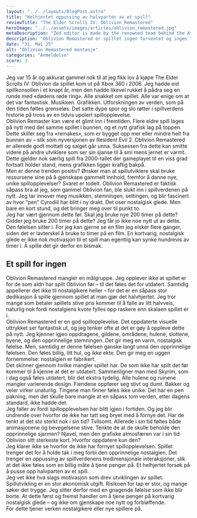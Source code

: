 ```yaml
---
layout: "../../layouts/BlogPost.astro"
title: "Helhjertet oppussing av halvparten av et spill"
reviewTitle: "The Elder Scrolls IV: Oblivion Remastered"
heroImage: "../../assets/images/articles/oblivion_remastered.jpg"
metaDescription: "Zed editor is made by the renowned team behind the Atom text editor, and stands to be a serious contender to VS Code."
description: "Oblivion Remastered er spillet ingen forventet og ingen trenger, men gir likevel en kortvarig, nostalgisk glede for noen."
date: "31. Mai 25"
alt: "Oblivion Remastered montasje"
categories: "Anmeldelse"
score: 3
---
```



<ArticleImage
	src={OblivionRemastered}
	alt="Montasjebilde av The Elder Scrolls IV: Oblivion Remastered"
/>

Jeg var 15 år og akkurat gammel nok til at jeg fikk lov å kjøpe The Elder Scrolls IV: Oblivion da spillet kom ut på Xbox 360 i 2006. Jeg hadde eid spillkonsollen i et knapt år, men den hadde likevel rukket å pådra seg en runde med «dødens røde ring». Alle snakket om spillet. Alle var enige om at det var fantastisk. Musikken. Grafikken. Utforskningen av verden, som på den tiden føltes grenseløs. Det satte dype spor og slo røtter i spillverdens historie på tross av en tidvis upolert spillopplevelse.
<br/>
Oblivion Remaster kan være et glimt inn i fremtiden. Flere eldre spill lages på nytt med det samme spillet i bunnen, og et nytt grafisk lag på toppen. Dette skiller seg fra «remakes», som er bygget opp mer eller mindre helt fra bunnen av – slik som nyversjonen av Resident Evil 2. Oblivion Remastered er allerede godt mottatt og salget går unna. Suksessen fra dette kan smitte videre på andre utviklere som ser sin sjanse til å smi mens jernet er varmt. Dette gjelder nok særlig spill fra 2000-tallet der gameplayet til en viss grad fortsatt holder stand, mens grafikken ligger kraftig bakpå.
<br/>
Men er denne trenden positiv? Ønsker man at spillutviklere skal bruke ressursene sine på å gjenskape gammelt innhold, fremfor å danne nye, unike spillopplevelser? Svaret er todelt. Oblivion Remastered er faktisk såpass bra at jeg, som gammel Oblivion fan, ble slukt inn i spillverdenen på nytt. Jeg tar innover meg musikken, stemningen, settingen, og blir fascinert av hvor “pen” Cyrodiil har blitt i ny drakt. Det oser nostalgisk glede. Men bare en kort stund, og det bringer meg over til punkt to.
<br/>
Jeg har vært gjennom dette før. Skal jeg bruke nye 200 timer på dette? Gidder jeg bruke 200 timer på dette? Jeg får jo ikke noe nytt ut av dette. Den følelsen sitter i. For jeg kan gjerne se en film jeg elsker flere ganger, siden det er lavterskel å bruke to timer på en film. En kortvarig, nostalgisk glede er ikke nok motivasjon til et spill man egentlig kan synke hundrevis av timer i. Å spille det gir derfor en bismak.
## Et spill for ingen

Oblivion Remastered mangler en målgruppe. Jeg opplever ikke at spillet er for de som aldri har spilt Oblivion før – til det føles det for utdatert. Samtidig appellerer det ikke til nostalgikere heller – for det er en såpass stor dedikasjon å spille gjennom spillet at man gjør det halvhjertet. Jeg tror mange som betaler spillets stive pris kommer til å falle av litt halvveis, naturlig nok fordi nostalgiens kvote fylles opp raskere enn skalaen spillet er i.
<br/>
Oblivion Remastered er en god spillopplevelse. Det oppdaterte visuelle uttrykket ser fantastisk ut, og jeg tenker ofte at det er gøy å oppleve dette på nytt. Jeg kjenner igjen oppdragene, gildene, områdene, hulene, slottene, byene, og den opprinnelige stemningen. Det gir meg en varm, nostalgisk følelse. Men, samtidig er denne følelsen ganske langt unna den opprinnelige følelsen. Den føles billig, litt hul, og ikke ekte. Den gir meg en uggen fornemmelse: nostalgien er fabrikert.
<br/>
Det skinner gjennom hvilke mangler spillet har. De som ikke har spilt det før kommer til å kjenne at det er utdatert. Sammenligner man med Skyrim, som i dag også føles utdatert, blir det ekstra tydelig. Alle hulene og ruinene mangler varierende design. Fiendene oppfører seg stivt og dumt. Bakker og veier virker unaturlig. Tingene man finner føles ikke unike. Det har en pen pakning, men det skulle bare mangle at en såpass tom verden, etter dagens standard, ikke hadde det.
<br/>
Jeg faller av fordi spillopplevelsen har blitt igjen i fortiden. Og jeg blir undrende over hvorfor de ikke har tatt seg bryet med å fornye det. Har de tenkt at det sto sterkt nok i sin tid? Tvilsomt. Allerede i sin tid føltes både animasjonene og bevegelsene stive. Tenkte de at de skulle beholde den opprinnelige sjarmen? Njavel, men den grafiske atmosfæren var i sin tid Oblivion sitt sterkeste kort. Hvorfor oppdatere kun den?
<br/>
Jeg klarer ikke se hvorfor de ikke har fornyet spillopplevelsen. Spillet trenger det for å holde tak i meg forbi den opprinnelige nostalgien. Det trenger en oppussing av spillverdenens tredimensjonale interaksjoner, slik at det ikke føles som en billig måte å tjene penger på. Et helhjertet forsøk på å pusse opp halvparten av et spill.
<br/>
Jeg vet ikke hva slags motivasjon som drev utviklingen av spillet. Spillutvikling er en stor økonomisk utgift. Risikoen for tap er stor, og mange søker det trygge. Jeg sitter derfor med en gnagende følelse som ikke blir borte. At dette først og fremst handler om å tjene penger på kortvarig nostalgisk glede – og ikke om gjenskape noe nytt og forbløffende.
<br/>
For dette tjener verken nostalgikere eller nye spillere på.
